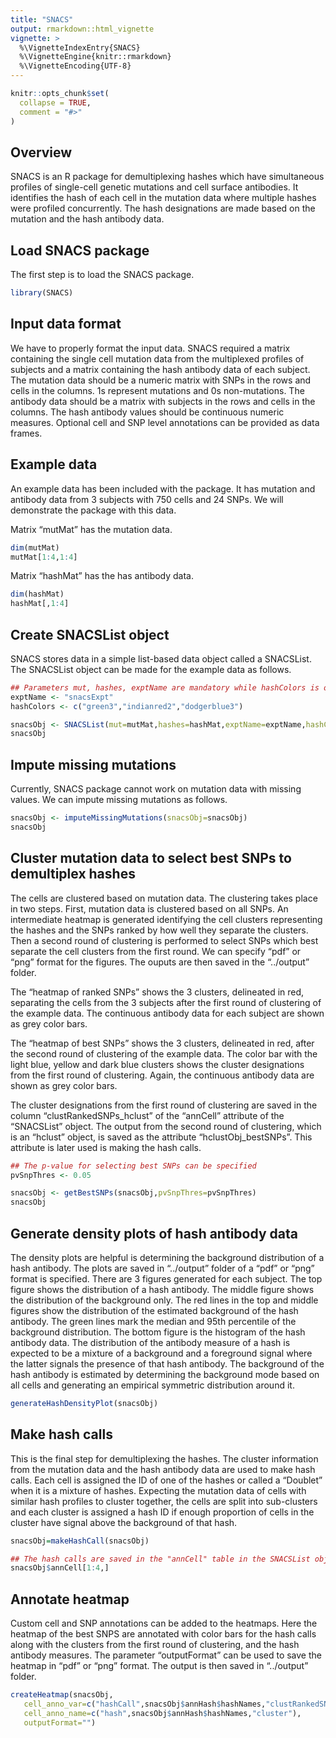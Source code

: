 ```yaml
---
title: "SNACS"
output: rmarkdown::html_vignette
vignette: >
  %\VignetteIndexEntry{SNACS}
  %\VignetteEngine{knitr::rmarkdown}
  %\VignetteEncoding{UTF-8}
---
```


```r
knitr::opts_chunk$set(
  collapse = TRUE,
  comment = "#>"
)
```
## Overview
SNACS is an R package for demultiplexing hashes which have simultaneous profiles of single-cell genetic mutations and cell surface antibodies. It identifies the hash of each cell in the mutation data where multiple hashes were profiled concurrently. The hash designations are made based on the mutation and the hash antibody data.

## Load SNACS package
The first step is to load the SNACS package.
```r
library(SNACS)
```

## Input data format
We have to properly format the input data. SNACS required  a matrix containing the single cell mutation data from the multiplexed profiles of subjects and a matrix containing the hash antibody data of each subject. The mutation data should be a numeric matrix with SNPs in the rows and cells in the columns. 1s represent mutations and 0s non-mutations. The antibody data should be a matrix with subjects in the rows and cells in the columns. The hash antibody values should be continuous numeric measures. Optional cell and SNP level annotations can be provided as data frames.

## Example data
An example data has been included with the package. It has mutation and antibody data from 3 subjects with 750 cells and 24 SNPs. We will demonstrate the package with this data.

Matrix "mutMat" has the mutation data.

```r

dim(mutMat)
mutMat[1:4,1:4]

```
Matrix "hashMat" has the has antibody data.

```r

dim(hashMat)
hashMat[,1:4]

```

## Create SNACSList object
SNACS stores data in a simple list-based data object called a SNACSList. The SNACSList object can be made for the example data as follows.
```r

## Parameters mut, hashes, exptName are mandatory while hashColors is optional
exptName <- "snacsExpt"
hashColors <- c("green3","indianred2","dodgerblue3")

snacsObj <- SNACSList(mut=mutMat,hashes=hashMat,exptName=exptName,hashColors=hashColors)
snacsObj

```

## Impute missing mutations
Currently, SNACS package cannot work on mutation data with missing values. We can impute missing mutations as follows.

```r

snacsObj <- imputeMissingMutations(snacsObj=snacsObj)
snacsObj

```

## Cluster mutation data to select best SNPs to demultiplex hashes
The cells are clustered based on mutation data. The clustering takes place in two steps. First, mutation data is clustered based on all SNPs. An intermediate heatmap is generated identifying the cell clusters representing the hashes and the SNPs ranked by how well they separate the clusters. Then a second round of clustering is performed to select SNPs which best separate the cell clusters from the first round. We can specify "pdf" or "png" format for the figures. The ouputs are then saved in the "../output" folder.

The "heatmap of ranked SNPs" shows the 3 clusters, delineated in red, separating the cells from the 3 subjects after the first round of clustering of the example data. The continuous antibody data for each subject are shown as grey color bars.

The "heatmap of best SNPs" shows the 3 clusters, delineated in red, after the second round of clustering of the example data. The color bar with the light blue, yellow and dark blue clusters shows the cluster designations from the first round of clustering. Again, the continuous antibody data are shown as grey color bars.

The cluster designations from the first round of clustering are saved in the column "clustRankedSNPs_hclust" of the "annCell" attribute of the "SNACSList" object. The output from the second round of clustering, which is an "hclust" object, is saved as the attribute "hclustObj_bestSNPs". This attribute is later used is making the hash calls.

```r

## The p-value for selecting best SNPs can be specified
pvSnpThres <- 0.05

snacsObj <- getBestSNPs(snacsObj,pvSnpThres=pvSnpThres)
snacsObj

```

## Generate density plots of hash antibody data
The density plots are helpful is determining the background distribution of a hash antibody. The plots are saved in "../output" folder of a "pdf" or "png" format is specified. There are 3 figures generated for each subject. The top figure shows the distribution of a hash antibody. The middle figure shows the distribution of the background only. The red lines in the top and middle figures show the distribution of the estimated background of the hash antibody. The green lines mark the median and 95th percentile of the background distribution. The bottom figure is the histogram of the hash antibody data. The distribution of the antibody measure of a hash is expected to be a mixture of a background and a foreground signal where the latter signals the presence of that hash antibody. The background of the hash antibody is estimated by determining the background mode based on all cells and generating an empirical symmetric distribution around it.

```r

generateHashDensityPlot(snacsObj)

```

## Make hash calls
This is the final step for demultiplexing the hashes. The cluster information from the mutation data and the hash antibody data are used to make hash calls. Each cell is assigned the ID of one of the hashes or called a "Doublet" when it is a mixture of hashes. Expecting the mutation data of cells with similar hash profiles to cluster together, the cells are split into sub-clusters and each cluster is assigned a hash ID if enough proportion of cells in the cluster have signal above the background of that hash.

```r

snacsObj=makeHashCall(snacsObj)

## The hash calls are saved in the "annCell" table in the SNACSList object
snacsObj$annCell[1:4,]

```

## Annotate heatmap
Custom cell and SNP annotations can be added to the heatmaps. Here the heatmap of the best SNPS are annotated with color bars for the hash calls along with the clusters from the first round of clustering, and the hash antibody measures.
The parameter "outputFormat" can be used to save the heatmap in "pdf" or "png" format. The output is then saved in "../output" folder.

```r

createHeatmap(snacsObj,
   cell_anno_var=c("hashCall",snacsObj$annHash$hashNames,"clustRankedSNPs_hclust"),
   cell_anno_name=c("hash",snacsObj$annHash$hashNames,"cluster"),
   outputFormat="")

```

